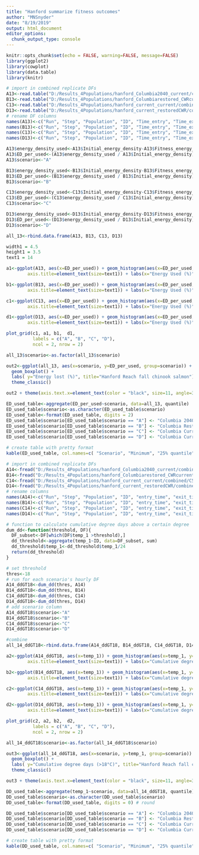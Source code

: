```yaml
---
title: "Hanford summarize fitness outcomes"
author: "MNSnyder"
date: "8/19/2019"
output: html_document
editor_options: 
  chunk_output_type: console
---
```


```r
knitr::opts_chunk$set(echo = FALSE, warning=FALSE, message=FALSE)
library(ggplot2)
library(cowplot)
library(data.table)
library(knitr)

```


```r
# import in combined replicate DFs
A13<-read.table("D:/Results_4Populations/hanford_Columbia2040_current/combined/A4.csv", header=TRUE, sep=",")
B13<-read.table("D:/Results_4Populations/hanford_Columbiarestored_CWRcurrent/combined/B4.csv", header=TRUE, sep=",")
C13<-read.table("D:/Results_4Populations/hanford_current_current/combined/C4.csv", header=TRUE, sep=",")
D13<-read.table("D:/Results_4Populations/hanford_current_restoredCWR/combined/D4.csv", header=TRUE, sep=",")
# rename DF columns
names(A13)<-c("Run", "Step", "Population", "ID", "Time_entry", "Time_exit", "Time_in_system", "Time_remaining", "Total_hours_cold_water", "Initial_weight", "Initial_energy_density", "Fitness_weight", "Fitness_energy_density", "Fitness_energy")
names(B13)<-c("Run", "Step", "Population", "ID", "Time_entry", "Time_exit", "Time_in_system", "Time_remaining", "Total_hours_cold_water", "Initial_weight", "Initial_energy_density", "Fitness_weight", "Fitness_energy_density", "Fitness_energy")
names(C13)<-c("Run", "Step", "Population", "ID", "Time_entry", "Time_exit", "Time_in_system", "Time_remaining", "Total_hours_cold_water", "Initial_weight", "Initial_energy_density", "Fitness_weight", "Fitness_energy_density", "Fitness_energy")
names(D13)<-c("Run", "Step", "Population", "ID", "Time_entry", "Time_exit", "Time_in_system", "Time_remaining", "Total_hours_cold_water", "Initial_weight", "Initial_energy_density", "Fitness_weight", "Fitness_energy_density", "Fitness_energy")

```

```r
A13$energy_density_used<-A13$Initial_energy_density-A13$Fitness_energy_density
A13$ED_per_used<-(A13$energy_density_used / A13$Initial_energy_density) * 100
A13$scenario<-"A"

B13$energy_density_used<-B13$Initial_energy_density-B13$Fitness_energy_density
B13$ED_per_used<-(B13$energy_density_used / B13$Initial_energy_density) * 100
B13$scenario<-"B"

C13$energy_density_used<-C13$Initial_energy_density-C13$Fitness_energy_density
C13$ED_per_used<-(C13$energy_density_used / C13$Initial_energy_density) * 100
C13$scenario<-"C"

D13$energy_density_used<-D13$Initial_energy_density-D13$Fitness_energy_density
D13$ED_per_used<-(D13$energy_density_used / D13$Initial_energy_density) * 100
D13$scenario<-"D"

all_13<-rbind.data.frame(A13, B13, C13, D13)
```

```r
width1 = 4.5
height1 = 3.5
text1 = 14
```

```r
a1<-ggplot(A13, aes(x=ED_per_used)) + geom_histogram(aes(x=ED_per_used, y=100 * (..count..)/sum(..count..))) + xlim(0,15) + ylim(0,30) + theme_classic() + theme(legend.position="none", axis.text=element_text(size=text1),
        axis.title=element_text(size=text1)) + labs(x="Energy Used (%)", y="Percent", title="Columbia 2040, CWR Current") 
```

```r
b1<-ggplot(B13, aes(x=ED_per_used)) + geom_histogram(aes(x=ED_per_used, y=100 * (..count..)/sum(..count..))) + xlim(0,15) + ylim(0,30) + theme_classic() + theme(legend.position="none", axis.text=element_text(size=text1),
        axis.title=element_text(size=text1)) + labs(x="Energy Used (%)", y="Percent", title="Columbia Restored, CWR Current")
```

```r
c1<-ggplot(C13, aes(x=ED_per_used)) + geom_histogram(aes(x=ED_per_used, y=100 * (..count..)/sum(..count..))) + xlim(0,15) + ylim(0,30) + theme_classic() + theme(legend.position="none", axis.text=element_text(size=text1),
        axis.title=element_text(size=text1)) + labs(x="Energy Used (%)", y="Percent", title="Columbia Current, CWR Current")
```

```r
d1<-ggplot(D13, aes(x=ED_per_used)) + geom_histogram(aes(x=ED_per_used, y=100 * (..count..)/sum(..count..))) + xlim(0,15) + ylim(0,30) + theme_classic() + theme(legend.position="none", axis.text=element_text(size=text1),
        axis.title=element_text(size=text1)) + labs(x="Energy Used (%)", y="Percent", title="Columbia Current, CWR Restored")
```

```r
plot_grid(c1, a1, b1,  d1, 
          labels = c("A", "B", "C", "D"),
          ncol = 2, nrow = 2)
```


```r
all_13$scenario<-as.factor(all_13$scenario)

out2<-ggplot(all_13, aes(x=scenario, y=ED_per_used, group=scenario)) +   
  geom_boxplot() + 
  labs( y="Energy lost (%)", title="Hanford Reach fall chinook salmon") + 
  theme_classic() 

out2 + theme(axis.text.x=element_text(color = "black", size=11, angle=30, vjust=.8, hjust=0.8), axis.title.x=element_blank(),) + scale_x_discrete(limits=c("C", "A", "B", "D"), labels=c("Columbia Current,\n CWR Current", "Columbia 2040,\n CWR Current", "Columbia Restored,\n CWR Current",  "Columbia Current,\n CWR Restored")) 
```


```r
ED_used_table<-aggregate(ED_per_used~scenario, data=all_13, quantile)
ED_used_table$scenario<-as.character(ED_used_table$scenario)
ED_used_table<-format(ED_used_table, digits = 2)
ED_used_table$scenario[ED_used_table$scenario == "A"] <- "Columbia 2040, CWR Current"
ED_used_table$scenario[ED_used_table$scenario == "B"] <- "Columbia Restored, CWR Current"
ED_used_table$scenario[ED_used_table$scenario == "C"] <- "Columbia Current, CWR Current"
ED_used_table$scenario[ED_used_table$scenario == "D"] <- "Columbia Current, CWR Restored"

# create table with pretty format
kable(ED_used_table, col.names=c( "Scenario", "Minimum", "25% quantile","Median", "75% quantile", "Maximum"),row.names=FALSE, caption="Table 1. Percent energy used across different HexSim thermalscapes summarized for Hanford Reach fall chinook salmon.", digits=1)
```


```r
# import in combined replicate DFs
A14<-fread("D:/Results_4Populations/hanford_Columbia2040_current/combined/A5.csv", header=TRUE, sep=",")
B14<-fread("D:/Results_4Populations/hanford_Columbiarestored_CWRcurrent/combined/B5.csv", header=TRUE, sep=",")
C14<-fread("D:/Results_4Populations/hanford_current_current/combined/C5.csv", header=TRUE, sep=",")
D14<-fread("D:/Results_4Populations/hanford_current_restoredCWR/combined/D5.csv", header=TRUE, sep=",")
# rename columns
names(A14)<-c("Run", "Step", "Population", "ID", "entry_time", "exit_time", "time_in_system", "time_at_terminus", "Reach_km", "motivation", "temp_1", "temp_mean", "energy_density", "weight", "energy", "selector", "avoidance", "hours_cold_water_episodic", "hours_cold_water_total", "refuge_id", "hydropower")
names(B14)<-c("Run", "Step", "Population", "ID", "entry_time", "exit_time", "time_in_system", "time_at_terminus", "Reach_km", "motivation", "temp_1", "temp_mean", "energy_density", "weight", "energy", "selector", "avoidance", "hours_cold_water_episodic", "hours_cold_water_total", "refuge_id", "hydropower")
names(C14)<-c("Run", "Step", "Population", "ID", "entry_time", "exit_time", "time_in_system", "time_at_terminus", "Reach_km", "motivation", "temp_1", "temp_mean", "energy_density", "weight", "energy", "selector", "avoidance", "hours_cold_water_episodic", "hours_cold_water_total", "refuge_id", "hydropower")
names(D14)<-c("Run", "Step", "Population", "ID", "entry_time", "exit_time", "time_in_system", "time_at_terminus", "Reach_km", "motivation", "temp_1", "temp_mean", "energy_density", "weight", "energy", "selector", "avoidance", "hours_cold_water_episodic", "hours_cold_water_total", "refuge_id", "hydropower")

```


```r
# function to calculate cumulative degree days above a certain degree
dum_dd<-function(threshold, DF){
  DF_subset<-DF[which(DF$temp_1 >threshold),]
  dd_threshold<-aggregate(temp_1~ID, data=DF_subset, sum)
  dd_threshold$temp_1<-dd_threshold$temp_1/24
  return(dd_threshold)
}

# set threshold
thres<-18
# run for each scenario's hourly DF
A14_ddGT18<-dum_dd(thres, A14)
B14_ddGT18<-dum_dd(thres, B14)
C14_ddGT18<-dum_dd(thres, C14)
D14_ddGT18<-dum_dd(thres, D14)
# add scenario column
A14_ddGT18$scenario<-"A"
B14_ddGT18$scenario<-"B"
C14_ddGT18$scenario<-"C"
D14_ddGT18$scenario<-"D"

#combine
all_14_ddGT18<-rbind.data.frame(A14_ddGT18, B14_ddGT18, C14_ddGT18, D14_ddGT18)

```


```r
a2<-ggplot(A14_ddGT18, aes(x=temp_1)) + geom_histogram(aes(x=temp_1, y=100 * (..count..)/sum(..count..))) + xlim(0,750) + ylim(0,25) + theme_classic() + theme(legend.position="none", axis.text=element_text(size=text1),
        axis.title=element_text(size=text1)) + labs(x="Cumulative degree days (>18°C)", y="Percent", title="Columbia 2040, CWR Current") 
```

```r
b2<-ggplot(B14_ddGT18, aes(x=temp_1)) + geom_histogram(aes(x=temp_1, y=100 * (..count..)/sum(..count..))) + xlim(0,750) + ylim(0,25) + theme_classic() + theme(legend.position="none", axis.text=element_text(size=text1),
        axis.title=element_text(size=text1)) + labs(x="Cumulative degree days (>18°C)", y="Percent", title="Columbia Restored, CWR Current")
```

```r
c2<-ggplot(C14_ddGT18, aes(x=temp_1)) + geom_histogram(aes(x=temp_1, y=100 * (..count..)/sum(..count..))) + xlim(0,750) + ylim(0,25) + theme_classic() + theme(legend.position="none", axis.text=element_text(size=text1),
        axis.title=element_text(size=text1)) + labs(x="Cumulative degree days (>18°C)", y="Percent", title="Columbia Current, CWR Current")
```

```r
d2<-ggplot(D14_ddGT18, aes(x=temp_1)) + geom_histogram(aes(x=temp_1, y=100 * (..count..)/sum(..count..))) + xlim(0,750) + ylim(0,25) + theme_classic() + theme(legend.position="none", axis.text=element_text(size=text1),
        axis.title=element_text(size=text1)) + labs(x="Cumulative degree days (>18°C)", y="Percent", title="Columbia Current, CWR Restored")
```

```r
plot_grid(c2, a2, b2,  d2, 
          labels = c("A", "B", "C", "D"),
          ncol = 2, nrow = 2)
```



```r
all_14_ddGT18$scenario<-as.factor(all_14_ddGT18$scenario)

out3<-ggplot(all_14_ddGT18, aes(x=scenario, y=temp_1, group=scenario)) +   
  geom_boxplot() + 
  labs( y="Cumulative degree days (>18°C)", title="Hanford Reach fall chinook salmon") + 
  theme_classic() 

out3 + theme(axis.text.x=element_text(color = "black", size=11, angle=30, vjust=.8, hjust=0.8), axis.title.x=element_blank(),) + scale_x_discrete(limits=c("C", "A", "B", "D"), labels=c("Columbia Current,\n CWR Current", "Columbia 2040,\n CWR Current", "Columbia Restored,\n CWR Current",  "Columbia Current,\n CWR Restored")) 
```

```r
DD_used_table<-aggregate(temp_1~scenario, data=all_14_ddGT18, quantile)
DD_used_table$scenario<-as.character(DD_used_table$scenario)
DD_used_table<-format(DD_used_table, digits = 0) # round 

DD_used_table$scenario[DD_used_table$scenario == "A"] <- "Columbia 2040, CWR Current"
DD_used_table$scenario[DD_used_table$scenario == "B"] <- "Columbia Restored, CWR Current"
DD_used_table$scenario[DD_used_table$scenario == "C"] <- "Columbia Current, CWR Current"
DD_used_table$scenario[DD_used_table$scenario == "D"] <- "Columbia Current, CWR Restored"

# create table with pretty format
kable(DD_used_table, col.names=c( "Scenario", "Minimum", "25% quantile","Median", "75% quantile", "Maximum"),row.names=FALSE, caption="Table 2. Cumulative degree days (>18°C) used across different HexSim thermalscapes summarized for Hanford Reach fall chinook salmon.", digits=1)
```